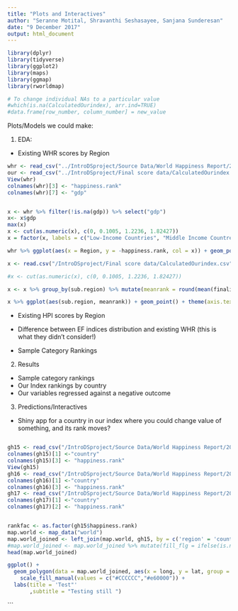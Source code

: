 ```yaml
---
title: "Plots and Interactives"
author: "Seranne Motital, Shravanthi Seshasayee, Sanjana Sunderesan"
date: "9 December 2017"
output: html_document
---
```

```r
library(dplyr)
library(tidyverse)
library(ggplot2)
library(maps)
library(ggmap)
library(rworldmap)
```

```r
# To change individual NAs to a particular value 
#which(is.na(CalculatedOurindex), arr.ind=TRUE)
#data.frame[row_number, column_number] = new_value
```
Plots/Models we could make:

1. EDA:

- Existing WHR scores by Region 

```r
whr <- read_csv("../IntroDSproject/Source Data/World Happiness Report/2016.csv")
our <- read_csv("../IntroDSproject/Final score data/CalculatedOurindex.csv")
View(whr)
colnames(whr)[3] <- "happiness.rank"
colnames(whr)[7] <- "gdp"


x <- whr %>% filter(!is.na(gdp)) %>% select("gdp")
x<- x$gdp
max(x)
x <- cut(as.numeric(x), c(0, 0.1005, 1.2236, 1.82427))
x = factor(x, labels = c("Low-Income Countries", "Middle Income Countres", "High-Income Countries"))

whr %>% ggplot(aes(x = Region, y = -happiness.rank, col = x)) + geom_point() + geom_jitter(width = 0, height = 0.5) + theme(axis.text.x = element_text(angle = 90, hjust = 1)) + scale_colour_manual(breaks = c("Low-Income Countries", "Middle Income Countres", "High-Income Countries"), values = c("red", "blue", "green")) + ylab("2016 World Happiness Report Ranking") + xlab("Countries by Region") + ggtitle("2016 World Happiness Report Ranking") + labs(colour = "")

```

```r
x <- read.csv("/IntroDSproject/Final score data/CalculatedOurindex.csv")

#x <- cut(as.numeric(x), c(0, 0.1005, 1.2236, 1.82427))

x <- x %>% group_by(sub.region) %>% mutate(meanrank = round(mean(finalindex, na.rm = TRUE)))

x %>% ggplot(aes(sub.region, meanrank)) + geom_point() + theme(axis.text.x = element_text(angle = 90, hjust = 1)) +geom_bar()
```



- Existing HPI scores by Region





- Difference between EF indices distribution and existing WHR (this is what they didn't consider!)
- Sample Category Rankings 

2. Results

- Sample category rankings 
- Our Index rankings by country 
- Our variables regressed against a negative outcome


3. Predictions/Interactives
- Shiny app for a country in our index where you could change value of something, and its rank moves?


```r

```

```r
gh15 <- read_csv("/IntroDSproject/Source Data/World Happiness Report/2015.csv")
colnames(gh15)[1] <-"country"
colnames(gh15)[3] <- "happiness.rank"
View(gh15)
gh16 <- read_csv("/IntroDSproject/Source Data/World Happiness Report/2016.csv")
colnames(gh16)[1] <-"country"
colnames(gh16)[3] <- "happiness.rank"
gh17 <- read_csv("/IntroDSproject/Source Data/World Happiness Report/2017.csv")
colnames(gh17)[1] <-"country"
colnames(gh17)[2] <- "happiness.rank"


rankfac <- as.factor(gh15$happiness.rank)
map.world <- map_data("world")
map.world_joined <- left_join(map.world, gh15, by = c('region' = 'country'))
#map.world_joined <- map.world_joined %>% mutate(fill_flg = ifelse(is.na(happiness.rank),F,T))
head(map.world_joined)

ggplot() +
  geom_polygon(data = map.world_joined, aes(x = long, y = lat, group = group, fill = rankfac)) +
    scale_fill_manual(values = c("#CCCCCC","#e60000")) +
  labs(title = 'Test"'
       ,subtitle = "Testing still ")

```



```